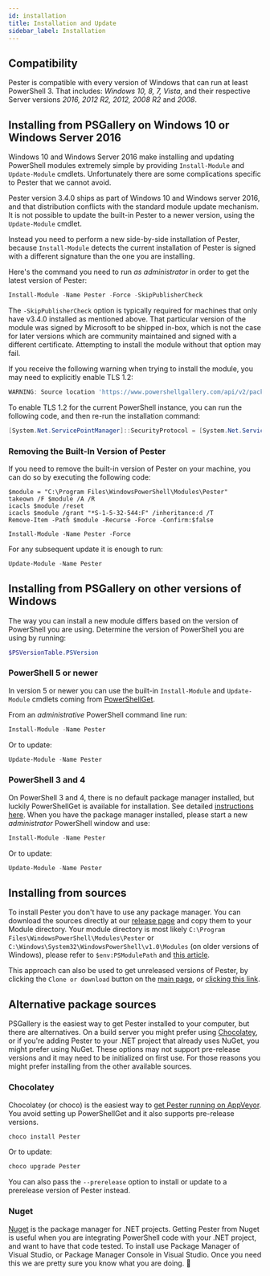 ```yaml
---
id: installation
title: Installation and Update
sidebar_label: Installation
---
```


## Compatibility

Pester is compatible with every version of Windows that can run at least PowerShell 3.
That includes: *Windows 10, 8, 7, Vista*, and their respective Server versions *2016, 2012 R2, 2012, 2008 R2* and *2008*.

## Installing from PSGallery on Windows 10 or Windows Server 2016

Windows 10 and Windows Server 2016 make installing and updating PowerShell modules extremely simple by providing `Install-Module` and `Update-Module` cmdlets.
Unfortunately there are some complications specific to Pester that we cannot avoid.

Pester version 3.4.0 ships as part of Windows 10 and Windows server 2016, and that distribution conflicts with the standard module update mechanism.
It is not possible to update the built-in Pester to a newer version, using the `Update-Module` cmdlet.

Instead you need to perform a new side-by-side installation of Pester, because `Install-Module` detects the current installation of Pester is signed with a different signature than the one you are installing.

Here's the command you need to run _as administrator_ in order to get the latest version of Pester:

```powershell
Install-Module -Name Pester -Force -SkipPublisherCheck
```

The `-SkipPublisherCheck` option is typically required for machines that only have v3.4.0 installed as mentioned above.
That particular version of the module was signed by Microsoft to be shipped in-box, which is not the case for later versions which are community maintained and signed with a different certificate.
Attempting to install the module without that option may fail.

If you receive the following warning when trying to install the module, you may need to explicitly enable TLS 1.2:

```powershell
WARNING: Source location 'https://www.powershellgallery.com/api/v2/packages/Pester/4.10.1' is not valid
```

To enable TLS 1.2 for the current PowerShell instance, you can run the following code, and then re-run the installation command:

```powershell
[System.Net.ServicePointManager]::SecurityProtocol = [System.Net.ServicePointManager]::SecurityProtocol -bor [System.Net.SecurityProtocol]::Tls12
```

### Removing the Built-In Version of Pester

If you need to remove the built-in version of Pester on your machine, you can do so by executing the following code:

```
$module = "C:\Program Files\WindowsPowerShell\Modules\Pester"
takeown /F $module /A /R
icacls $module /reset
icacls $module /grant "*S-1-5-32-544:F" /inheritance:d /T
Remove-Item -Path $module -Recurse -Force -Confirm:$false

Install-Module -Name Pester -Force
```

For any subsequent update it is enough to run:

```powershell
Update-Module -Name Pester
```

## Installing from PSGallery on other versions of Windows

The way you can install a new module differs based on the version of PowerShell you are using.
Determine the version of PowerShell you are using by running:

```powershell
$PSVersionTable.PSVersion
```

### PowerShell 5 or newer

In version 5 or newer you can use the built-in `Install-Module` and `Update-Module` cmdlets coming from [PowerShellGet](https://github.com/PowerShell/PowerShellGet).

From an _administrative_ PowerShell command line run:

```powershell
Install-Module -Name Pester
```

Or to update:

```powershell
Update-Module -Name Pester
```

### PowerShell 3 and 4

On PowerShell 3 and 4, there is no default package manager installed, but luckily PowerShellGet is available for installation.
See detailed [instructions here](https://docs.microsoft.com/en-us/powershell/gallery/installing-psget#get-powershellget-module-for-powershell-versions-30-and-40).
When you have the package manager installed, please start a new _administrator_ PowerShell window and use:

```powershell
Install-Module -Name Pester
```

Or to update:

```powershell
Update-Module -Name Pester
```

## Installing from sources

To install Pester you don't have to use any package manager.
You can download the sources directly at our [release page](https://github.com/pester/Pester/releases) and copy them to your Module directory.
Your module directory is most likely `C:\Program Files\WindowsPowerShell\Modules\Pester` or `C:\Windows\System32\WindowsPowerShell\v1.0\Modules` (on older versions of Windows), please refer to `$env:PSModulePath` and
[this article](https://msdn.microsoft.com/en-us/library/dd878350(v=vs.85).aspx).

This approach can also be used to get unreleased versions of Pester, by clicking the `Clone or download` button on the [main page](https://github.com/pester/Pester), or [clicking this link](https://github.com/pester/Pester/archive/master.zip).

## Alternative package sources

PSGallery is the easiest way to get Pester installed to your computer, but there are alternatives.
On a build server you might prefer using [Chocolatey](https://chocolatey.org/), or if you're adding Pester to your .NET project that already uses NuGet, you might prefer using NuGet.
These options may not support pre-release versions and it may need to be initialized on first use.
For those reasons you might prefer installing from the other available sources.

### Chocolatey

Chocolatey (or choco) is the easiest way to [get Pester running on AppVeyor](https://github.com/pester/Pester#build-server-integration).
You avoid setting up PowerShellGet and it also supports pre-release versions.

```powershell
choco install Pester
```

Or to update:

```powershell
choco upgrade Pester
```

You can also pass the `--prerelease` option to install or update to a prerelease version of Pester instead.

### Nuget

[Nuget](https://www.nuget.org/) is the package manager for .NET projects.
Getting Pester from Nuget is useful when you are integrating PowerShell code with your .NET project, and want to have that code tested.
To install use Package Manager of Visual Studio, or Package Manager Console in Visual Studio.
Once you need this we are pretty sure you know what you are doing. :slightly_smiling_face:

